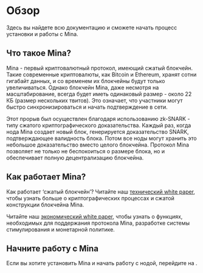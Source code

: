 
# Обзор

Здесь вы найдете всю документацию и сможете начать процесс установки и работы с Mina. 

## Что такое Mina?

Mina - первый криптовалютный протокол, имеющий сжатый блокчейн. Такие современные криптовалюты, как Bitcoin и Ethereum, хранят сотни гигабайт данных, и со временем их блокчейны будут только увеличиваться. Однако блокчейн Mina, даже несмотря на масштабирование, всегда будет иметь одинаковый размер - около 22 КБ <Footnote refNumber="[1]" link="/blog/22kb-sized-blockchain-a-technical-reference" /> (размер нескольких твитов). Это означает, что участники могут быстро синхронизироваться и начать подтверждение в сети. 

Этот прорыв был осуществлен благодаря использованию zk-SNARK - типу сжатого криптографического доказательства. Каждый раз, когда нода Mina создает новый блок, генерируется доказательство SNARK, подтверждающее валидность блока. Потом все ноды могут хранить это небольшое доказательство вместо целого блокчейна. Протокол Mina позволяет не только не беспокоиться о размере блока, но и обеспечивает полную децентрализацию блокчейна. 

## Как работает Mina?

Как работает ‘сжатый блокчейн’? Читайте наш [технический white paper](https://docs.minaprotocol.com/static/pdf/technicalWhitepaper.pdf), чтобы узнать больше о криптографических процессах и сжатой конструкции блокчейна Mina. 

Читайте наш [экономический white paper](https://docs.minaprotocol.com/static/pdf/economicsWhitepaper.pdf), чтобы узнать о функциях, необходимых для поддержания протокола Mina, разработке системы стимулирования и монетарной политике. 

## Начните работу с Mina

Если вы хотите установить Mina и начать работу с нодой, перейдите на <DocLink copy="страницу начала работы" url="/getting-started" />.
